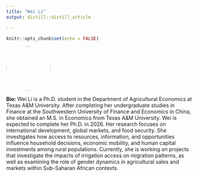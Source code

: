 ```yaml
---
title: "Wei Li"
output: distill::distill_article

---
```


```r
knitr::opts_chunk$set(echo = FALSE)
```


:::float-left

<img src="images/Mengxue_Li.png" style="width: 120px; height: 120px; object-fit: cover; border-radius: 50%;">

**Bio:** Wei Li is a Ph.D. student in the Department of Agricultural Economics at Texas A&M University. After completing her undergraduate studies in Finance at the Southwestern University of Finance and Economics in China, she obtained an M.S. in Economics from Texas A&M University. Wei is expected to complete her Ph.D. in 2026. Her research focuses on international development, global markets, and food security. She investigates how access to resources, information, and opportunities influence household decisions, economic mobility, and human capital investments among rural populations. Currently, she is working on projects that investigate the impacts of irrigation access on migration patterns, as well as examining the role of gender dynamics in agricultural sales and markets within Sub-Saharan African contexts.


:::









